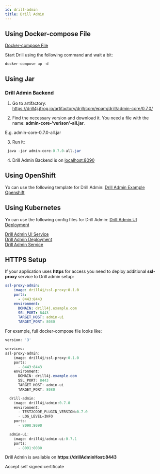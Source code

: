 ```yaml
---
id: drill-admin
title: Drill Admin
---
```


## Using Docker-compose File

<a href='https://github.com/Drill4J/example-configs/blob/main/docker/drill-admin/docker-compose.yml' target="_black">
    Docker-compose File
<ExternalLinkIcon/>
</a>


Start Drill using the following command and wait a bit:
```console
docker-compose up -d
```
## Using Jar
### Drill Admin Backend

1. Go to artifactory: <a href='https://drill4j.jfrog.io/artifactory/drill/com/epam/drill/admin-core/0.7.0/' target="_black">
    https://drill4j.jfrog.io/artifactory/drill/com/epam/drill/admin-core/0.7.0/
<ExternalLinkIcon/>
</a>


2. Find the necessary version and download it. You need a file with the name: **admin-core-'verison'-all.jar**.

<AdditionalInformation className="space-y-2">

E.g. admin-core-0.7.0-all.jar
</AdditionalInformation>

3. Run it:
```java
 java -jar admin-core-0.7.0-all.jar
```

4. Drill Admin Backend is on <a href='http://localhost:8090/apidocs/index.html?url=./openapi.json' target="_black">
    localhost:8090
<ExternalLinkIcon/>
</a>

## Using OpenShift
Yo can use the following template for Drill Admin:
<a href='https://github.com/Drill4J/example-configs/blob/main/openshift/drill-admin-example-openshift.yaml' target="_black">
    Drill Admin Example Openshift
<ExternalLinkIcon/>
</a>

## Using Kubernetes
Yo can use the following config files for Drill Admin:
<a href='https://github.com/Drill4J/example-configs/blob/main/kubernetes/admin-ui-deployment.yaml' target="_black">
    Drill Admin UI Deployment
<ExternalLinkIcon/>
</a>
<br/>

<a href='https://github.com/Drill4J/example-configs/blob/main/kubernetes/admin-ui-service.yaml' target="_black">
    Drill Admin UI Service
<ExternalLinkIcon/>
</a>
<br/>

<a href='https://github.com/Drill4J/example-configs/blob/main/kubernetes/drill-admin-deployment.yaml' target="_black">
    Drill Admin Deployment
<ExternalLinkIcon/>
</a>
<br/>

<a href='https://github.com/Drill4J/example-configs/blob/main/kubernetes/drill-admin-service.yaml' target="_black">
    Drill Admin Service
<ExternalLinkIcon/>
</a>

## HTTPS Setup
If your application uses **https** for access you need to deploy additional **ssl-proxy** service
to Drill admin setup:

```yaml
ssl-proxy-admin:
    image: drill4j/ssl-proxy:0.1.0
    ports:
      - 8443:8443
    environment:
      DOMAIN: drill4j.example.com
      SSL_PORT: 8443
      TARGET_HOST: admin-ui
      TARGET_PORT: 8080
```

For example, full docker-compose file looks like:

```java
version: '3'

services:
ssl-proxy-admin:
    image: drill4j/ssl-proxy:0.1.0
    ports:
      - 8443:8443
    environment:
      DOMAIN: drill4j.example.com
      SSL_PORT: 8443
      TARGET_HOST: admin-ui
      TARGET_PORT: 8080

  drill-admin:
    image: drill4j/admin:0.7.0
    environment:
      - TEST2CODE_PLUGIN_VERSION=0.7.0
      - LOG_LEVEL=INFO
    ports:
      - 8090:8090

  admin-ui:
    image: drill4j/admin-ui:0.7.1
    ports:
      - 8091:8080
```
Drill Admin is available on **https://drillAdminHost:8443**

<AdditionalInformation className="space-y-2">

Accept self signed certificate

</AdditionalInformation>
